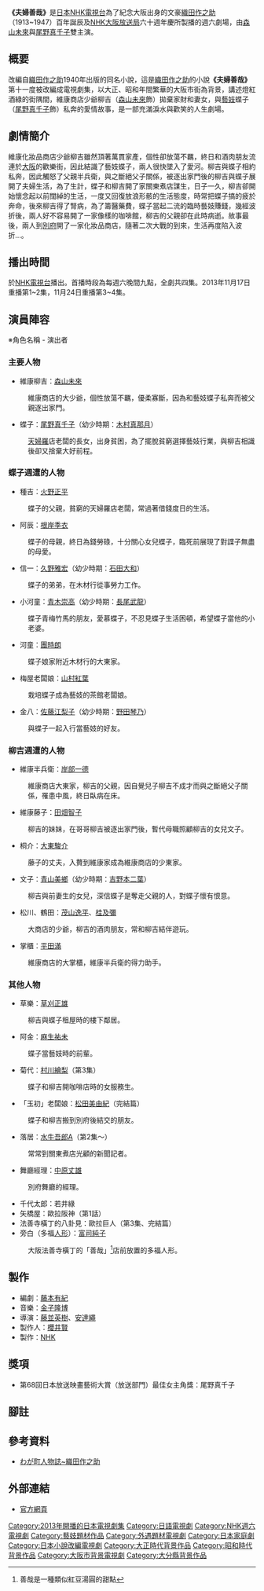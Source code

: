 {{noteTA
|T=zh-hans:夫妇善哉;zh-tw:夫婦善哉;zh-hk:夫婦善哉
|1=zh-hans:夫妇善哉;zh-tw:夫婦善哉;zh-hk:夫婦善哉
}}
{{電視節目資訊框
| 顏色       = 
| 名稱       = '''夫婦善哉'''
| 原名       = 
| 類型       = 愛情
| 原創       = [[織田作之助|織田作之助]]《夫婦善哉》
| 導演       = [[藤並英樹|藤並英樹]]、[[安達繩|安達繩]]
| 發展       = 
| 演出       = [[森山未來|森山未來]] 、[[尾野真千子|尾野真千子]]
| 主題曲     =  
| 國家       = {{JPN}}
| 地區       = 
| 語言       = [[日語|日語]]
| 季數       = 
| 集數       = 4
| 製片人     = [[櫻井賢|櫻井賢]]
| 外景       = 
| 每集長     = 58分鐘<br />（週六 21:00 - 21:58）
| 頻道       = 
| 開始       = 2013年8月24日
| 結束       = 2013年9月14日
| 中國大陸名稱 = 
| 台灣名稱     =  
| 港澳名稱     = 
| 馬新名稱     = 
| 官方網站     = 
| imdb_id    = 
| tv_com_id  = 
}}
{{japanese|japanese={{lang|ja|夫婦善哉}}|kana=めおとぜんざい|romaji=Meoto Zenzai}}
'''《夫婦善哉》'''是[[日本|日本]][[NHK電視台|NHK電視台]]為了紀念大阪出身的文豪[[織田作之助|織田作之助]]（1913~1947）百年誕辰及[[NHK大阪放送局|NHK大阪放送局]]六十週年慶所製播的週六劇場，由[[森山未來|森山未來]]與[[尾野真千子|尾野真千子]]雙主演。

==概要==
改編自[[織田作之助|織田作之助]]1940年出版的同名小說，這是[[織田作之助|織田作之助]]的小說'''《夫婦善哉》'''第十一度被改編成電視劇集，以大正、昭和年間繁華的大阪市街為背景，講述燈紅酒綠的街隅間，維康商店少爺柳吉（[[森山未來|森山未來]]飾）拋棄家財和妻女，與[[藝妓|藝妓]]蝶子（[[尾野真千子|尾野真千子]]飾）私奔的愛情故事，是一部充滿淚水與歡笑的人生劇場。

==劇情簡介==
維康化妝品商店少爺柳吉雖然頂著萬貫家產，個性卻放蕩不羈，終日和酒肉朋友流連於[[大阪市|大阪]]的歡樂街，因此結識了藝妓蝶子，兩人很快墜入了愛河。柳吉與蝶子相約私奔，因此觸怒了父親半兵衛，與之斷絕父子關係，被逐出家門後的柳吉與蝶子展開了夫婦生活，為了生計，蝶子和柳吉開了家關東煮店謀生，日子一久，柳吉卻開始懷念起以前闊綽的生活，一度又回復放浪形骸的生活態度，時常把蝶子搞的疲於奔命，後來柳吉得了腎病，為了籌醫藥費，蝶子當起二流的臨時藝妓賺錢，幾經波折後，兩人好不容易開了一家像樣的咖啡館，柳吉的父親卻在此時病逝。故事最後，兩人到[[別府|別府]]開了一家化妝品商店，隨著二次大戰的到來，生活再度陷入波折…。

==播出時間==
於[[NHK電視台|NHK電視台]]播出。首播時段為每週六晚間九點，全劇共四集。2013年11月17日重播第1~2集，11月24日重播第3~4集。

==演員陣容==
※<span style="font-size:smaller;"><big>角色名稱 - 演出者</big>
=== 主要人物 ===
*維康柳吉：[[森山未來|森山未來]]
:維康商店的大少爺，個性放蕩不羈，優柔寡斷，因為和藝妓蝶子私奔而被父親逐出家門。
*蝶子：[[尾野真千子|尾野真千子]]（幼少時期：[[木村真那月|木村真那月]]）
:[[天婦羅|天婦羅]]店老闆的長女，出身貧困，為了擺脫貧窮選擇藝妓行業，與柳吉相識後卻又捨棄大好前程。

===蝶子週遭的人物===
*種吉：[[火野正平|火野正平]]
:蝶子的父親，貧窮的天婦羅店老闆，常過著借錢度日的生活。
*阿辰：[[根岸季衣|根岸季衣]]
:蝶子的母親，終日為錢勞碌，十分關心女兒蝶子，臨死前展現了對諜子無盡的母愛。
*信一：[[久野雅宏|久野雅宏]]（幼少時期：[[石田大和|石田大和]]）
:蝶子的弟弟，在木材行從事勞力工作。
*小河童：[[青木崇高|青木崇高]]（幼少時期：[[長尾武龍|長尾武龍]]）
:蝶子青梅竹馬的朋友，愛慕蝶子，不忍見蝶子生活困頓，希望蝶子當他的小老婆。
*河童：[[團時朗|團時朗]]
:蝶子娘家附近木材行的大東家。
*梅屋老闆娘：[[山村紅葉|山村紅葉]]
:栽培蝶子成為藝妓的茶館老闆娘。
*金八：[[佐藤江梨子|佐藤江梨子]]（幼少時期：[[野田琴乃|野田琴乃]]）
:與蝶子一起入行當藝妓的好友。

===柳吉週遭的人物===
*維康半兵衛：[[岸部一德|岸部一德]]
:維康商店大東家，柳吉的父親，因自覺兒子柳吉不成才而與之斷絕父子關係，罹患中風，終日臥病在床。
*維康藤子：[[田畑智子|田畑智子]]
:柳吉的妹妹，在哥哥柳吉被逐出家門後，暫代母職照顧柳吉的女兒文子。
*桐介：[[大東駿介|大東駿介]]
:藤子的丈夫，入贅到維康家成為維康商店的少東家。
*文子：[[青山美鄉|青山美鄉]]（幼少時期：[[吉野本二葉|吉野本二葉]]）
:柳吉與前妻生的女兒，深信蝶子是奪走父親的人，對蝶子懷有恨意。
*松川、鶴田：[[茂山逸平|茂山逸平]]、[[桂及彌|桂及彌]]
:大商店的少爺，柳吉的酒肉朋友，常和柳吉結伴遊玩。
*掌櫃：[[平田滿|平田滿]]
:維康商店的大掌櫃，維康半兵衛的得力助手。

===其他人物===
*草樂：[[草刈正雄|草刈正雄]]
:柳吉與蝶子租屋時的樓下鄰居。
*阿金：[[麻生祐未|麻生祐未]]
:蝶子當藝妓時的前輩。
*菊代：[[村川繪梨|村川繪梨]]（第3集）
:蝶子和柳吉開咖啡店時的女服務生。
*「玉初」老闆娘：[[松田美由紀|松田美由紀]]（完結篇）
:蝶子和柳吉搬到別府後結交的朋友。
*落居：[[水牛吾郎A|水牛吾郎A]]（第2集〜）
:常常到關東煮店光顧的新聞記者。
*舞廳經理：[[中原丈雄|中原丈雄]]
:別府舞廳的經理。
*千代太郎：若井綠
*矢橋屋：歐拉阪神（第1話）
*法善寺橫丁的八卦見：歐拉巨人（第3集、完結篇）
*旁白（多福[[人形|人形]]）：[[富司純子|富司純子]]
:大阪法善寺橫丁的「善哉」<ref>善哉是一種類似紅豆湯圓的甜點</ref>店前放置的多福人形。

== 製作 ==
* 編劇：[[藤本有紀|藤本有紀]]
* 音樂：[[金子隆博|金子隆博]]
* 導演：[[藤並英樹|藤並英樹]]、[[安達繩|安達繩]]
* 製作人：[[櫻井賢|櫻井賢]]
* 製作：[[NHK|NHK]]

== 獎項 ==
*第68回日本放送映畫藝術大賞（放送部門）最佳女主角獎：尾野真千子

== 腳註 ==
{{reflist}}

==參考資料==
*[https://web.archive.org/web/20131101135419/http://minato-q.jp/yomuyomu/jinbutsu/top.html わが町人物誌~織田作之助] {{ja}}

== 外部連結 ==
*[https://web.archive.org/web/20131031171728/http://www.nhk.or.jp/dodra/meotozenzai/ 官方網頁] {{ja}}
{{NHK週六電視劇}}
{{2013年日本時代電視劇}}
{{DEFAULTSORT:Meotozenzai}}
[[Category:2013年開播的日本電視劇集|Category:2013年開播的日本電視劇集]]
[[Category:日語電視劇|Category:日語電視劇]]
[[Category:NHK週六電視劇|Category:NHK週六電視劇]]
[[Category:藝妓題材作品|Category:藝妓題材作品]]
[[Category:外遇題材電視劇|Category:外遇題材電視劇]]
[[Category:日本家庭劇|Category:日本家庭劇]]
[[Category:日本小說改編電視劇|Category:日本小說改編電視劇]] 
[[Category:大正時代背景作品|Category:大正時代背景作品]]
[[Category:昭和時代背景作品|Category:昭和時代背景作品]]
[[Category:大阪市背景電視劇|Category:大阪市背景電視劇]]
[[Category:大分縣背景作品|Category:大分縣背景作品]]
